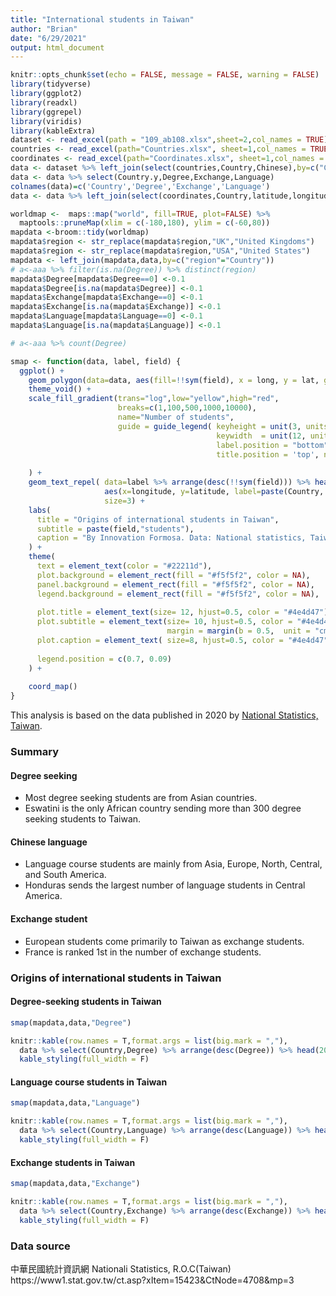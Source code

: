 ```yaml
---
title: "International students in Taiwan"
author: "Brian"
date: "6/29/2021"
output: html_document
---
```


```r
knitr::opts_chunk$set(echo = FALSE, message = FALSE, warning = FALSE)
library(tidyverse)
library(ggplot2)
library(readxl)
library(ggrepel)
library(viridis)
library(kableExtra)
dataset <- read_excel(path = "109_ab108.xlsx",sheet=2,col_names = TRUE)
countries <- read_excel(path="Countries.xlsx", sheet=1,col_names = TRUE)
coordinates <- read_excel(path="Coordinates.xlsx", sheet=1,col_names = TRUE)
data <- dataset %>% left_join(select(countries,Country,Chinese),by=c("Country"="Chinese"))
data <- data %>% select(Country.y,Degree,Exchange,Language)
colnames(data)=c('Country','Degree','Exchange','Language')
data <- data %>% left_join(select(coordinates,Country,latitude,longitude),coordinates,by='Country')

worldmap <-  maps::map("world", fill=TRUE, plot=FALSE) %>%
  maptools::pruneMap(xlim = c(-180,180), ylim = c(-60,80))
mapdata <-broom::tidy(worldmap)
mapdata$region <- str_replace(mapdata$region,"UK","United Kingdoms")
mapdata$region <- str_replace(mapdata$region,"USA","United States")
mapdata <- left_join(mapdata,data,by=c("region"="Country"))
# a<-aaa %>% filter(is.na(Degree)) %>% distinct(region)
mapdata$Degree[mapdata$Degree==0] <-0.1
mapdata$Degree[is.na(mapdata$Degree)] <-0.1
mapdata$Exchange[mapdata$Exchange==0] <-0.1
mapdata$Exchange[is.na(mapdata$Exchange)] <-0.1
mapdata$Language[mapdata$Language==0] <-0.1
mapdata$Language[is.na(mapdata$Language)] <-0.1

# a<-aaa %>% count(Degree)

smap <- function(data, label, field) {
  ggplot() +
    geom_polygon(data=data, aes(fill=!!sym(field), x = long, y = lat, group = group),color="grey",size=0.1) +
    theme_void() +
    scale_fill_gradient(trans="log",low="yellow",high="red",
                        breaks=c(1,100,500,1000,10000),
                        name="Number of students",
                        guide = guide_legend( keyheight = unit(3, units = "mm"),
                                              keywidth  = unit(12, units = "mm"),
                                              label.position = "bottom",
                                              title.position = 'top', nrow=1)
                        
    ) +
    geom_text_repel( data=label %>% arrange(desc(!!sym(field))) %>% head(16),
                     aes(x=longitude, y=latitude, label=paste(Country,!!sym(field))),
                     size=3) +
    labs(
      title = "Origins of international students in Taiwan",
      subtitle = paste(field,"students"),
      caption = "By Innovation Formosa. Data: National statistics, Taiwan"
    ) +
    theme(
      text = element_text(color = "#22211d"),
      plot.background = element_rect(fill = "#f5f5f2", color = NA),
      panel.background = element_rect(fill = "#f5f5f2", color = NA),
      legend.background = element_rect(fill = "#f5f5f2", color = NA),
      
      plot.title = element_text(size= 12, hjust=0.5, color = "#4e4d47"),
      plot.subtitle = element_text(size= 10, hjust=0.5, color = "#4e4d47",
                                   margin = margin(b = 0.5,  unit = "cm")),
      plot.caption = element_text( size=8, hjust=0.5, color = "#4e4d47"),
      
      legend.position = c(0.7, 0.09)
    ) +
    
    coord_map()
}
```

This analysis is based on the data published in 2020 by [National Statistics, Taiwan](https://www1.stat.gov.tw/ct.asp?xItem=15423&CtNode=4708&mp=3).

### Summary

#### Degree seeking

- Most degree seeking students are from Asian countries.
- Eswatini is the only African country sending more than 300 degree seeking students to Taiwan.

#### Chinese language

- Language course students are mainly from Asia, Europe, North, Central, and South America.
- Honduras sends the largest number of language students in Central America.

#### Exchange student

- European students come primarily to Taiwan as exchange students.
- France is ranked 1st in the number of exchange students.

### Origins of international students in Taiwan

#### Degree-seeking students in Taiwan

```r
smap(mapdata,data,"Degree")
```

```r
knitr::kable(row.names = T,format.args = list(big.mark = ","),
  data %>% select(Country,Degree) %>% arrange(desc(Degree)) %>% head(20)) %>%
  kable_styling(full_width = F)
```

#### Language course students in Taiwan

```r
smap(mapdata,data,"Language")
```

```r
knitr::kable(row.names = T,format.args = list(big.mark = ","),
  data %>% select(Country,Language) %>% arrange(desc(Language)) %>% head(20)) %>%
  kable_styling(full_width = F)
```

#### Exchange students in Taiwan

```r
smap(mapdata,data,"Exchange")
```

```r
knitr::kable(row.names = T,format.args = list(big.mark = ","),
  data %>% select(Country,Exchange) %>% arrange(desc(Exchange)) %>% head(20)) %>%
  kable_styling(full_width = F)
```

### Data source

中華民國統計資訊網 Nationali Statistics, R.O.C(Taiwan)
https://www1.stat.gov.tw/ct.asp?xItem=15423&CtNode=4708&mp=3
